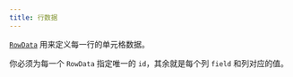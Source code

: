 ```yaml
---
title: 行数据
---
```


[`RowData`](../getting-started/02-grid-options.mdx#rowdata) 用来定义每一行的单元格数据。

你必须为每一个 `RowData` 指定唯一的 `id`，其余就是每个列 `field` 和列对应的值。

